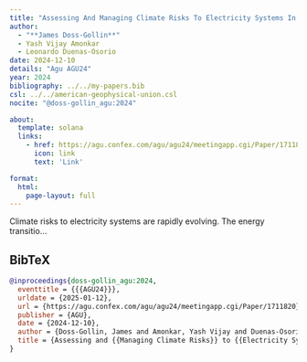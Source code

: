 ```yaml
---
title: "Assessing And Managing Climate Risks To Electricity Systems In An Era Of Climate Change And Energy Transition"
author:
  - "**James Doss-Gollin**"
  - Yash Vijay Amonkar
  - Leonardo Duenas-Osorio
date: 2024-12-10
details: "Agu AGU24"
year: 2024
bibliography: ../../my-papers.bib
csl: ../../american-geophysical-union.csl
nocite: "@doss-gollin_agu:2024"

about:
  template: solana
  links:
    - href: https://agu.confex.com/agu/agu24/meetingapp.cgi/Paper/1711820
      icon: link
      text: 'Link'

format:
  html:
    page-layout: full
---
```


Climate risks to electricity systems are rapidly evolving. The energy transitio...

## BibTeX

```bibtex
@inproceedings{doss-gollin_agu:2024,
  eventtitle = {{{AGU24}}},
  urldate = {2025-01-12},
  url = {https://agu.confex.com/agu/agu24/meetingapp.cgi/Paper/1711820},
  publisher = {AGU},
  date = {2024-12-10},
  author = {Doss-Gollin, James and Amonkar, Yash Vijay and Duenas-Osorio, Leonardo},
  title = {Assessing and {{Managing Climate Risks}} to {{Electricity Systems}} in an {{Era}} of {{Climate Change}} and {{Energy Transition}}},
}
```